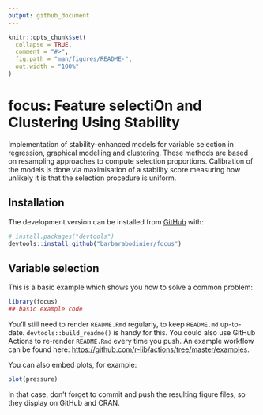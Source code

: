 ```yaml
---
output: github_document
---
```


<!-- README.md is generated from README.Rmd. Please edit that file -->

```r
knitr::opts_chunk$set(
  collapse = TRUE,
  comment = "#>",
  fig.path = "man/figures/README-",
  out.width = "100%"
)
```

# focus: Feature selectiOn and Clustering Using Stability

<!-- badges: start -->
<!-- badges: end -->

Implementation of stability-enhanced models 
for variable selection in regression, graphical modelling and clustering. 
These methods are based on resampling approaches to compute selection proportions. 
Calibration of the models is done via maximisation of a stability score 
measuring how unlikely it is that the selection procedure is uniform.

## Installation

<!-- You can install the released version of focus from [CRAN](https://CRAN.R-project.org) with: -->

<!-- ``` r -->
<!-- install.packages("focus") -->
<!-- ``` -->

The development version can be installed from [GitHub](https://github.com/) with:

``` r
# install.packages("devtools")
devtools::install_github("barbarabodinier/focus")
```

## Variable selection

This is a basic example which shows you how to solve a common problem:

```r
library(focus)
## basic example code
```

You'll still need to render `README.Rmd` regularly, to keep `README.md` up-to-date. `devtools::build_readme()` is handy for this. You could also use GitHub Actions to re-render `README.Rmd` every time you push. An example workflow can be found here: <https://github.com/r-lib/actions/tree/master/examples>.

You can also embed plots, for example:

```r
plot(pressure)
```

In that case, don't forget to commit and push the resulting figure files, so they display on GitHub and CRAN.
